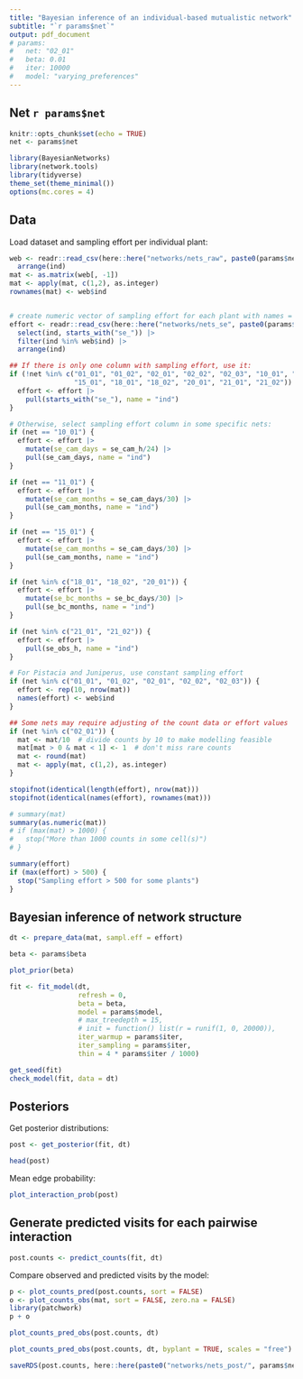 ```yaml
---
title: "Bayesian inference of an individual-based mutualistic network"
subtitle: "`r params$net`"
output: pdf_document
# params:
#   net: "02_01"
#   beta: 0.01
#   iter: 10000
#   model: "varying_preferences"
---
```


## Net `r params$net`


```r
knitr::opts_chunk$set(echo = TRUE)
net <- params$net
```

```r
library(BayesianNetworks)
library(network.tools)
library(tidyverse)
theme_set(theme_minimal())
options(mc.cores = 4)
```

## Data

Load dataset and sampling effort per individual plant:

```r
web <- readr::read_csv(here::here("networks/nets_raw", paste0(params$net, "_int.csv"))) |> 
  arrange(ind)
mat <- as.matrix(web[, -1])
mat <- apply(mat, c(1,2), as.integer)
rownames(mat) <- web$ind


# create numeric vector of sampling effort for each plant with names = plant id
effort <- readr::read_csv(here::here("networks/nets_se", paste0(params$net, "_attr.csv"))) |>
  select(ind, starts_with("se_")) |>
  filter(ind %in% web$ind) |>
  arrange(ind)

## If there is only one column with sampling effort, use it:
if (!net %in% c("01_01", "01_02", "02_01", "02_02", "02_03", "10_01", "11_01", 
                "15_01", "18_01", "18_02", "20_01", "21_01", "21_02")) {
  effort <- effort |> 
    pull(starts_with("se_"), name = "ind")
} 

# Otherwise, select sampling effort column in some specific nets:
if (net == "10_01") {
  effort <- effort |> 
    mutate(se_cam_days = se_cam_h/24) |> 
    pull(se_cam_days, name = "ind")
}

if (net == "11_01") {
  effort <- effort |> 
    mutate(se_cam_months = se_cam_days/30) |> 
    pull(se_cam_months, name = "ind")
}

if (net == "15_01") {
  effort <- effort |> 
    mutate(se_cam_months = se_cam_days/30) |> 
    pull(se_cam_months, name = "ind")
}

if (net %in% c("18_01", "18_02", "20_01")) {
  effort <- effort |> 
    mutate(se_bc_months = se_bc_days/30) |> 
    pull(se_bc_months, name = "ind")
}

if (net %in% c("21_01", "21_02")) {
  effort <- effort |> 
    pull(se_obs_h, name = "ind")
}

# For Pistacia and Juniperus, use constant sampling effort
if (net %in% c("01_01", "01_02", "02_01", "02_02", "02_03")) {
  effort <- rep(10, nrow(mat))
  names(effort) <- web$ind
}

## Some nets may require adjusting of the count data or effort values 
if (net %in% c("02_01")) {
  mat <- mat/10  # divide counts by 10 to make modelling feasible
  mat[mat > 0 & mat < 1] <- 1  # don't miss rare counts
  mat <- round(mat)
  mat <- apply(mat, c(1,2), as.integer)
}

stopifnot(identical(length(effort), nrow(mat)))
stopifnot(identical(names(effort), rownames(mat)))

# summary(mat)
summary(as.numeric(mat))
# if (max(mat) > 1000) {
#   stop("More than 1000 counts in some cell(s)")
# }

summary(effort)
if (max(effort) > 500) {
  stop("Sampling effort > 500 for some plants")
}
```



## Bayesian inference of network structure

```r

dt <- prepare_data(mat, sampl.eff = effort) 

beta <- params$beta

plot_prior(beta)

fit <- fit_model(dt, 
                 refresh = 0,
                 beta = beta,
                 model = params$model,
                 # max_treedepth = 15,
                 # init = function() list(r = runif(1, 0, 20000)),
                 iter_warmup = params$iter, 
                 iter_sampling = params$iter, 
                 thin = 4 * params$iter / 1000)

get_seed(fit)
check_model(fit, data = dt)
```




## Posteriors

Get posterior distributions:

```r
post <- get_posterior(fit, dt)

head(post)
```

Mean edge probability:

```r
plot_interaction_prob(post)
```

## Generate predicted visits for each pairwise interaction

```r
post.counts <- predict_counts(fit, dt)
```

Compare observed and predicted visits by the model:

```r
p <- plot_counts_pred(post.counts, sort = FALSE)
o <- plot_counts_obs(mat, sort = FALSE, zero.na = FALSE)
library(patchwork)
p + o
```

```r
plot_counts_pred_obs(post.counts, dt)
```


```r
plot_counts_pred_obs(post.counts, dt, byplant = TRUE, scales = "free")
```

```r
saveRDS(post.counts, here::here(paste0("networks/nets_post/", params$net, "_post_counts.rds")))
```

